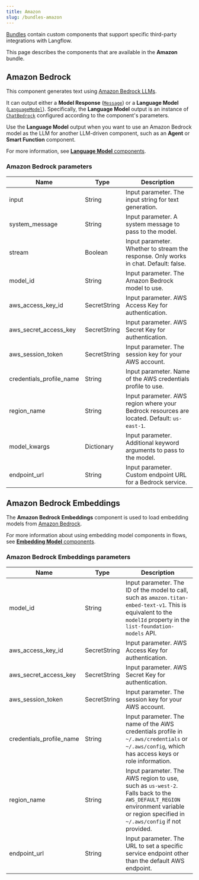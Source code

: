 ```yaml
---
title: Amazon
slug: /bundles-amazon
---
```



[Bundles](/components-bundle-components) contain custom components that support specific third-party integrations with Langflow.

This page describes the components that are available in the **Amazon** bundle.

## Amazon Bedrock

This component generates text using [Amazon Bedrock LLMs](https://docs.aws.amazon.com/bedrock).

It can output either a **Model Response** ([`Message`](/data-types#message)) or a **Language Model** ([`LanguageModel`](/data-types#languagemodel)).
Specifically, the **Language Model** output is an instance of [`ChatBedrock`](https://python.langchain.com/docs/integrations/chat/bedrock/) configured according to the component's parameters.

Use the **Language Model** output when you want to use an Amazon Bedrock model as the LLM for another LLM-driven component, such as an **Agent** or **Smart Function** component.

For more information, see [**Language Model** components](/components-models).

### Amazon Bedrock parameters

<PartialParams />

| Name | Type | Description |
|------|------|-------------|
| input | String | Input parameter. The input string for text generation. |
| system_message | String | Input parameter. A system message to pass to the model. |
| stream | Boolean | Input parameter. Whether to stream the response. Only works in chat. Default: false. |
| model_id | String | Input parameter. The Amazon Bedrock model to use. |
| aws_access_key_id | SecretString | Input parameter. AWS Access Key for authentication. |
| aws_secret_access_key | SecretString | Input parameter. AWS Secret Key for authentication. |
| aws_session_token | SecretString | Input parameter. The session key for your AWS account. |
| credentials_profile_name | String | Input parameter. Name of the AWS credentials profile to use. |
| region_name | String | Input parameter. AWS region where your Bedrock resources are located. Default: `us-east-1`. |
| model_kwargs | Dictionary | Input parameter. Additional keyword arguments to pass to the model. |
| endpoint_url | String | Input parameter. Custom endpoint URL for a Bedrock service. |

## Amazon Bedrock Embeddings

The **Amazon Bedrock Embeddings** component is used to load embedding models from [Amazon Bedrock](https://aws.amazon.com/bedrock/).

For more information about using embedding model components in flows, see [**Embedding Model** components](/components-embedding-models).

### Amazon Bedrock Embeddings parameters

<PartialParams />

| Name | Type | Description |
|------|------|-------------|
| model_id | String | Input parameter. The ID of the model to call, such as `amazon.titan-embed-text-v1`. This is equivalent to the `modelId` property in the `list-foundation-models` API. |
| aws_access_key_id | SecretString | Input parameter. AWS Access Key for authentication. |
| aws_secret_access_key | SecretString | Input parameter. AWS Secret Key for authentication. |
| aws_session_token | SecretString | Input parameter. The session key for your AWS account. |
| credentials_profile_name | String | Input parameter. The name of the AWS credentials profile in `~/.aws/credentials` or `~/.aws/config`, which has access keys or role information. |
| region_name | String | Input parameter. The AWS region to use, such as `us-west-2`. Falls back to the `AWS_DEFAULT_REGION` environment variable or region specified in `~/.aws/config` if not provided. |
| endpoint_url | String | Input parameter. The URL to set a specific service endpoint other than the default AWS endpoint. |